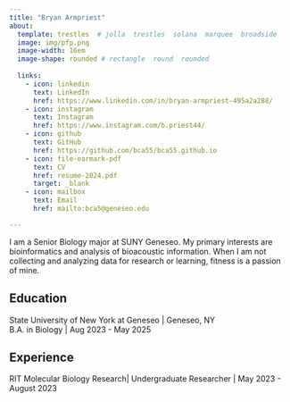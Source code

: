 ```yaml
---
title: "Bryan Armpriest" 
about:
  template: trestles  # jolla  trestles  solana  marquee  broadside
  image: img/pfp.png
  image-width: 16em
  image-shape: rounded # rectangle  round  rounded
  
  links:
    - icon: linkedin
      text: LinkedIn
      href: https://www.linkedin.com/in/bryan-armpriest-495a2a288/
    - icon: instagram
      text: Instagram
      href: https://www.instagram.com/b.priest44/
    - icon: github
      text: GitHub
      href: https://github.com/bca55/bca55.github.io
    - icon: file-earmark-pdf
      text: CV
      href: resume-2024.pdf
      target: _blank
    - icon: mailbox
      text: Email
      href: mailto:bca5@geneseo.edu

---
```



I am a Senior Biology major at SUNY Geneseo. My primary interests are bioinformatics and analysis of bioacoustic information. When I am not collecting and analyzing data for research or learning, fitness is a passion of mine. 

## Education

State University of New York at Geneseo | Geneseo, NY <br>
B.A. in Biology | Aug 2023 - May 2025 <br>

## Experience

RIT Molecular Biology Research| Undergraduate Researcher | May 2023 - August 2023
